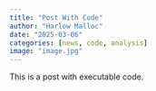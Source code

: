 ```yaml
---
title: "Post With Code"
author: "Harlow Malloc"
date: "2025-03-06"
categories: [news, code, analysis]
image: "image.jpg"
---
```


This is a post with executable code.


